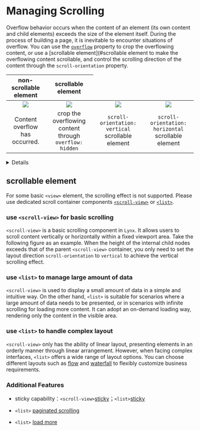 
# Managing Scrolling

Overflow behavior occurs when the content of an element (its own content and child elements) exceeds the size of the element itself. During the process of building a page, it is inevitable to encounter situations of overflow. You can use the [`overflow`](api/css/properties/overflow) property to crop the overflowing content, or use a [scrollable element](#scrollable element to make the overflowing content scrollable, and control the scrolling direction of the content through the `scroll-orientation` property.

<table
  rules="none"
  align="center"
  width="100%"
  style={{ tableLayout: 'fixed' }}
>
  <thead align="center">
    <th colSpan={2}>
      <span style={{ fontWeight: 'bold' }}>
      non-scrollable element
      </span>
    </th>
    <th colSpan={2}>
      <span style={{ fontWeight: 'bold' }}>
        scrollable element
      </span>
    </th>
  </thead>
  <tr >
    <td style={{ padding: '15px 0 15px 15px' }}>
      <center>
        <img
          src="/assets/doc/style-guide-overflow-visible.png"
          style={{ width: '70%', aspectRatio: '1/1' }}
        />
      </center>
    </td>
    <td style={{ padding: '15px 15px 15px 0' }}>
      <center>
        <img
          src="/assets/doc/style-guide-overflow-hidden.png"
          style={{ width: '70%', aspectRatio: '1/1' }}
        />
      </center>
    </td>
  <td style={{ padding: '15px 0 15px 15px' }}>
      <center>
        <img
          src="/assets/doc/guide-scroll-orientation-vertical.gif"
          style={{ width: '70%', aspectRatio: '1/1' }}
        />
      </center>
    </td>
    <td style={{ padding: '15px 15px 15px 0' }}>
      <center>
        <img
          src="/assets/doc/guide-scroll-orientation-horizontal.gif"
          style={{ width: '70%', aspectRatio: '1/1' }}
        />
      </center>
    </td>

  </tr>

  <tr >
  <td style={{ padding: '15px 0 15px 15px' }}>
      <center>
        <span>Content overflow has occurred.</span>
      </center>
    </td>
    <td style={{ padding: '15px 15px 15px 0' }}>
      <center>
        <span>crop the overflowing content through <code>overflow: hidden</code></span>
      </center>
    </td>
  <td style={{ padding: '15px 0 15px 15px' }}>
      <center>
        <span><code>scroll-orientation: vertical</code> scrollable element </span>
      </center>
    </td>
    <td style={{ padding: '15px 15px 15px 0' }}>
      <center>
        <span><code>scroll-orientation: horizontal</code> scrollable element</span>
      </center>
    </td>
  </tr>
</table>

<Details title={<span>Doesn't support<code>overflow:scroll</code>for scrolling effect !</span>}>

In `Lynx`, the `view` component doesn't support the scrolling effect achieved by `overflow: scroll` as in the Web. Only scrolling containers like `<scroll-view>` and `<list>` have the scrolling effect.

</Details>

## scrollable element

For some basic `<view>` element, the scrolling effect is not supported. Please use dedicated scroll container components [`<scroll-view>`](/api/elements/built-in/scroll-view) or [`<list>`](/api/elements/built-in/list).

### use `<scroll-view>` for basic scrolling

`<scroll-view>` is a basic scrolling component in `Lynx`. It allows users to scroll content vertically or horizontally within a fixed viewport area. Take the following figure as an example. When the height of the internal child nodes exceeds that of the parent `<scroll-view>` container, you only need to set the layout direction `scroll-orientation` to `vertical` to achieve the vertical scrolling effect.

<Go
  img="/assets/doc/scroll_view_vertical.webp"
  example="scroll-view"
  defaultFile="src/vertical/index.tsx"
  defaultEntryFile="dist/vertical.lynx.bundle"
  highlight="{9}"
  entry="src/event"
/>

### use `<list>` to manage large amount of data

`<scroll-view>` is used to display a small amount of data in a simple and intuitive way. On the other hand, `<list>` is suitable for scenarios where a large amount of data needs to be presented, or in scenarios with infinite scrolling for loading more content. It can adopt an on-demand loading way, rendering only the content in the visible area.

<Go
  img="/assets/doc/list_oss_base.gif"
  example="list"
  defaultFile="src/base/index.tsx"
  defaultEntryFile="dist/base.lynx.bundle"
  highlight="{12-14}"
/>

### use `<list>` to handle complex layout

`<scroll-view>` only has the ability of linear layout, presenting elements in an orderly manner through linear arrangement. However, when facing complex interfaces, `<list>` offers a wide range of layout options. You can choose different layouts such as [flow](/api/elements/built-in/list#flow) and [waterfall](/api/elements/built-in/list#waterfall) to flexibly customize business requirements.

<Go
  img="/assets/doc/list-oss-waterfall.gif"
  example="list"
  defaultFile="src/waterfall/index.tsx"
  defaultEntryFile="dist/waterfall.lynx.bundle"
  entry="src/waterfall"
  highlight="{14-16}"
/>

### Additional Features

- sticky capability：`<scroll-view>`[sticky](api/elements/built-in/scroll-view.html#sticky-capability)；`<list>`[sticky](api/elements/built-in/list.html#implementing-sticky-nodes)

- `<list>` [paginated scrolling](zh/api/elements/built-in/list.html#implementing-paginated-scrolling)

- `<list>` [load more](zh/api/elements/built-in/list.html#implementing-load-more)
